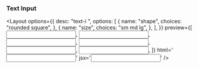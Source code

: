 
### Text Input

<Layout
  options={{
    desc: "text-i <shape> <size>",
    options: [
      {
        name: "shape",
        choices: "rounded square",
      },
      {
        name: "size",
        choices: "sm md lg",
      },
    ],
  }}
  preview={[
    <input className="text-i square sm" type="text" />,
    <input className="text-i square md" type="text" />,
    <input className="text-i square lg" type="text" />,
    <input className="text-i rounded sm" type="text" />,
    <input className="text-i rounded md" type="text" />,
    <input className="text-i rounded lg" type="text" />,
  ]}
  html='<input className="text-i square md" type="text" />'
  jsx='<input className="text-i rounded md" type="text" />'
/>
